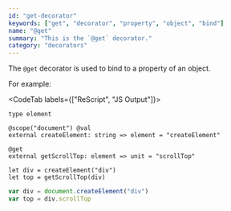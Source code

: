 ```yaml
---
id: "get-decorator"
keywords: ["get", "decorator", "property", "object", "bind"]
name: "@get"
summary: "This is the `@get` decorator."
category: "decorators"
---
```


The `@get` decorator is used to bind to a property of an object.

For example:

<CodeTab labels={["ReScript", "JS Output"]}>

```re
type element

@scope("document") @val
external createElement: string => element = "createElement"

@get
external getScrollTop: element => unit = "scrollTop"

let div = createElement("div")
let top = getScrollTop(div)
```

```js
var div = document.createElement("div")
var top = div.scrollTop
```

</CodeTab>


